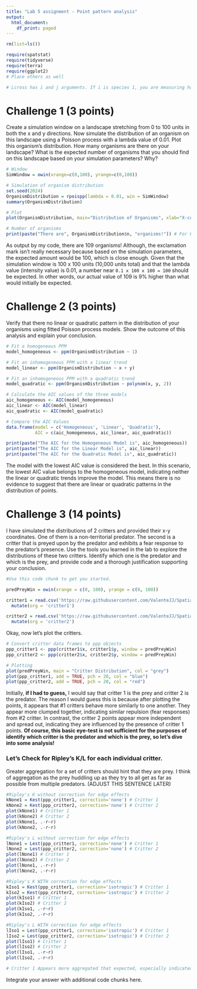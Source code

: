 ```yaml
---
title: "Lab 5 assignment - Point pattern analysis"
output:
  html_document:
    df_print: paged
---
```


```r
rm(list=ls())

require(spatstat)
require(tidyverse)
require(terra)
require(ggplot2)
# Place others as well

# Lcross has i and j arguments. If i is species 1, you are measuring how far species are to species 1. i and j can be species 1 and 2 or both. 

```


# Challenge 1 (3 points)

Create a simulation window on a landscape stretching from 0 to 100 units in both the x and y directions. Now simulate the distribution of an organism on this landscape using a Poisson process with a lambda value of 0.01. Plot this organism's distribution. How many organisms are there on your landscape? What is the expected number of organisms that you should find on this landscape based on your simulation parameters? Why?

```r
# Window
SimWindow = owin(xrange=c(0,100), yrange=c(0,100))

# Simulation of organism distribution
set.seed(2024)
OrganismDistribution = rpoispp(lambda = 0.01, win = SimWindow)
summary(OrganismDistribution)

# Plot
plot(OrganismDistribution, main="Distribution of Organisms", xlab="X-coordinate", ylab="Y-coordinate")

# Number of organisms
print(paste("There are", OrganismDistribution$n, "organisms!")) # For Fun
```

As output by my code, there are 109 organisms! Although, the exclamation mark isn't really necessary because based on the simulation parameters, the expected amount would be 100, which is close enough. Given that the simulation window is 100 x 100 units (10,000 units total) and that the lambda value (intensity value) is 0.01, a number near `0.1 x 100 x 100 = 100` should be expected. In other words, our actual value of 109 is 9% higher than what would initially be expected. 

# Challenge 2 (3 points)

Verify that there no linear or quadratic pattern in the distribution of your organisms using fitted Poisson process models. Show the outcome of this analysis and explain your conclusion.

```r
# Fit a homogeneous PPM
model_homogeneous <- ppm(OrganismDistribution ~ 1)

# Fit an inhomogeneous PPM with a linear trend
model_linear <- ppm(OrganismDistribution ~ x + y)

# Fit an inhomogeneous PPM with a quadratic trend
model_quadratic <- ppm(OrganismDistribution ~ polynom(x, y, 2))

# Calculate the AIC values of the three models
aic_homogeneous <- AIC(model_homogeneous)
aic_linear <- AIC(model_linear)
aic_quadratic <- AIC(model_quadratic)

# Compare the AIC Values
data.frame(model = c('Homogeneous', 'Linear', 'Quadratic'),
           AIC = c(aic_homogeneous, aic_linear, aic_quadratic))

print(paste("The AIC for the Homogeneous Model is", aic_homogeneous))
print(paste("The AIC for the Linear Model is", aic_linear))
print(paste("The AIC for the Quadratic Model is", aic_quadratic))

```

The model with the lowest AIC value is considered the best. In this scenario, the lowest AIC value belongs to the homogeneous model, indicating neither the linear or quadratic trends improve the model. This means there is no evidence to suggest that there are linear or quadratic patterns in the distribution of points.

# Challenge 3 (14 points)

I have simulated the distributions of 2 critters and provided their x-y coordinates. One of them is a non-territorial predator. The second is a critter that is preyed upon by the predator and exhibits a fear response to the predator's presence. Use the tools you learned in the lab to explore the distributions of these two critters. Identify which one is the predator and which is the prey, and provide code and a thorough justification supporting your conclusion.


```r
#Use this code chunk to get you started.

predPreyWin = owin(xrange = c(0, 100), yrange = c(0, 100))

critter1 = read.csv('https://raw.githubusercontent.com/ValenteJJ/SpatialEcology/main/Week5/species1.csv') %>% 
  mutate(org = 'critter1')

critter2 = read.csv('https://raw.githubusercontent.com/ValenteJJ/SpatialEcology/main/Week5/species2.csv') %>% 
  mutate(org = 'critter2')
```

Okay, now let's plot the critters.

```r

# Convert critter data frames to ppp objects
ppp_critter1 <- ppp(critter1$x, critter1$y, window = predPreyWin)
ppp_critter2 <- ppp(critter2$x, critter2$y, window = predPreyWin)

# Plotting
plot(predPreyWin, main = "Critter Distribution", col = "grey")
plot(ppp_critter1, add = TRUE, pch = 20, col = "blue")
plot(ppp_critter2, add = TRUE, pch = 20, col = "red")

```
Initially, **if I had to guess,** I would say that critter 1 is the prey and critter 2 is the predator. The reason I would guess this is because after plotting the points, it appears that #1 critters behave more similarly to one another. They appear more clumped together, indicating similar repulsion (fear responses) from #2 critter. In contrast, the critter 2 points appear more independent and spread out, indicating they are influenced by the presence of critter 1 points. **Of course, this basic eye-test is not sufficient for the purposes of identify which critter is the predator and which is the prey, so let's dive into some analysis!**

### Let's Check for Ripley's K/L for each individual critter.
Greater aggregation for a set of critters should hint that they are prey. I think of aggregation as the prey huddling up as they try to all get as far as possible from multiple predators. (ADJUST THIS SENTENCE LATER)

```r
#Ripley's K without correction for edge effects 
kNone1 = Kest(ppp_critter1, correction='none') # Critter 1
kNone2 = Kest(ppp_critter2, correction='none') # Critter 2
plot(kNone1) # Critter 1
plot(kNone2) # Critter 2
plot(kNone1, .-r~r)
plot(kNone2, .-r~r)

#Ripley's L without correction for edge effects 
lNone1 = Lest(ppp_critter1, correction='none') # Critter 1
lNone2 = Lest(ppp_critter2, correction='none') # Critter 2
plot(lNone1) # Critter 1
plot(lNone2) # Critter 2
plot(lNone1, .-r~r)
plot(lNone2, .-r~r)

#Ripley's K WITH correction for edge effects 
kIso1 = Kest(ppp_critter1, correction='isotropic') # Critter 1
kIso2 = Kest(ppp_critter2, correction='isotropic') # Critter 2
plot(kIso1) # Critter 1
plot(kIso2) # Critter 2
plot(kIso1, .-r~r)
plot(kIso2, .-r~r)

#Ripley's L WITH correction for edge effects 
lIso1 = Lest(ppp_critter1, correction='isotropic') # Critter 1
lIso2 = Lest(ppp_critter2, correction='isotropic') # Critter 2
plot(lIso1) # Critter 1
plot(lIso2) # Critter 2
plot(lIso1, .-r~r)
plot(lIso2, .-r~r)

# Critter 1 Appears more aggregated that expected, especially indicated by final 4 plots


```

Integrate your answer with additional code chunks here.